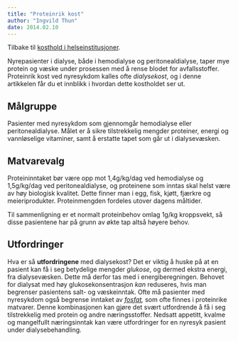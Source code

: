 ```yaml
---
title: "Proteinrik kost"
author: "Ingvild Thun"
date: 2014.02.10
---
```


Tilbake til [kosthold i helseinstitusjoner](../../kosthold-institusjoner.qmd "Kosthold i helseinstitusjoner").

Nyrepasienter i dialyse, både i hemodialyse og peritonealdialyse, taper mye protein og væske under prosessen med å rense blodet for avfallsstoffer. Proteinrik kost ved nyresykdom kalles ofte *dialysekost*, og i denne artikkelen får du et innblikk i hvordan dette kostholdet ser ut.

## Målgruppe

Pasienter med nyresykdom som gjennomgår hemodialyse eller peritonealdialyse. Målet er å sikre tilstrekkelig mengder proteiner, energi og vannløselige vitaminer, samt å erstatte tapet som går ut i dialysevæsken.

## Matvarevalg

Proteininntaket bør være opp mot 1,4g/kg/dag ved hemodialyse og 1,5g/kg/dag ved peritonealdialyse, og proteinene som inntas skal helst være av høy biologisk kvalitet. Dette finner man i egg, fisk, kjøtt, fjærkre og meieriprodukter. Proteinmengden fordeles utover dagens måltider.

Til sammenligning er et normalt proteinbehov omlag 1g/kg kroppsvekt, så disse pasientene har på grunn av økte tap altså høyere behov.

## Utfordringer

Hva er så **utfordringene** med dialysekost? Det er viktig å huske på at en pasient kan få i seg betydelige mengder *glukose*, og dermed ekstra energi, fra dialysevæsken. Dette må derfor tas med i energiberegningen. Behovet for dialysat med høy glukosekonsentrasjon *kan* reduseres, hvis man begrenser pasientens salt- og væskeinntak. Ofte må pasienter med nyresykdom også begrense inntaket av [*fosfat*](http://www.friskogfunksjonell.no/fosfatredusert-kost/ "Fosfatredusert kost")*,* som ofte finnes i proteinrike matvarer. Denne kombinasjonen kan gjøre det svært utfordrende å få i seg tilstrekkelig med protein og andre næringsstoffer. Nedsatt appetitt, kvalme og mangelfullt næringsinntak kan være utfordringer for en nyresyk pasient under dialysebehandling.

